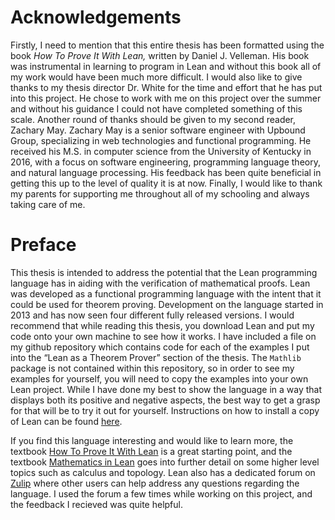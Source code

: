 # Acknowledgements {.unnumbered}
\pagenumbering{arabic}

Firstly, I need to mention that this entire thesis has been formatted using the book *How To Prove It With Lean,* written by Daniel J. Velleman. His book was instrumental in learning to program in Lean and without this book all of my work would have been much more difficult. I would also like to give thanks to my thesis director Dr. White for the time and effort that he has put into this project. He chose to work with me on this project over the summer and without his guidance I could not have completed something of this scale. Another round of thanks should be given to my second reader, Zachary May. Zachary May is a senior software engineer with Upbound Group, specializing in web technologies and functional programming. He received his M.S. in computer science from the University of Kentucky in 2016, with a focus on software engineering, programming language theory, and natural language processing. His feedback has been quite beneficial in getting this up to the level of quality it is at now. Finally, I would like to thank my parents for supporting me throughout all of my schooling and always taking care of me.

# Preface

This thesis is intended to address the potential that the Lean programming language has in aiding with the verification of mathematical proofs. Lean was developed as a functional programming language with the intent that it could be used for theorem proving. Development on the language started in 2013 and has now seen four different fully released versions. I would recommend that while reading this thesis, you download Lean and put my code onto your own machine to see how it works. I have included a file on my github repository which contains code for each of the examples I put into the "Lean as a Theorem Prover" section of the thesis. The `Mathlib` package is not contained within this repository, so in order to see my examples for yourself, you will need to copy the examples into your own Lean project. While I have done my best to show the language in a way that displays both its positive and negative aspects, the best way to get a grasp for that will be to try it out for yourself. Instructions on how to install a copy of Lean can be found [here](https://lean-lang.org/lean4/doc/quickstart.html).

If you find this language interesting and would like to learn more, the textbook [How To Prove It With Lean](https://djvelleman.github.io/HTPIwL/) is a great starting point, and the textbook [Mathematics in Lean](https://leanprover-community.github.io/mathematics_in_lean/index.html) goes into further detail on some higher level topics such as calculus and topology. Lean also has a dedicated forum on [Zulip](https://leanprover.zulipchat.com) where other users can help address any questions regarding the language. I used the forum a few times while working on this project, and the feedback I recieved was quite helpful.